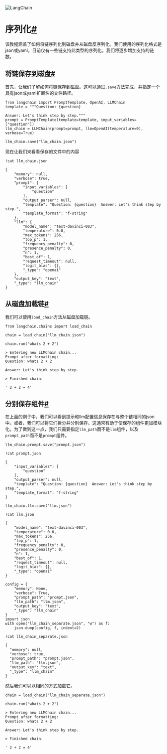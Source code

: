 

<Head>
  <script>
    {
      `(function() {
         var _hmt = _hmt || [];
(function() {
  var hm = document.createElement("script");
  hm.src = "https://hm.baidu.com/hm.js?e60fb290e204e04c5cb6f79b0ac1e697";
  var s = document.getElementsByTagName("script")[0]; 
  s.parentNode.insertBefore(hm, s);
})();
       })();`
    }
  </script>
</Head>

![LangChain](https://pica.zhimg.com/50/v2-56e8bbb52aa271012541c1fe1ceb11a2_r.gif)





序列化[#](#serialization "跳转至该标题的锚点")
==================================

该教程涵盖了如何将链序列化到磁盘并从磁盘反序列化。我们使用的序列化格式是json或yaml。目前仅有一些链支持此类型的序列化。我们将逐步增加支持的链数。

将链保存到磁盘[#](#saving-a-chain-to-disk "跳转至该标题的锚点")
-----------------------------------------------

首先，让我们了解如何将链保存到磁盘。这可以通过`.save`方法完成，并指定一个具有json或yaml扩展名的文件路径。

```
from langchain import PromptTemplate, OpenAI, LLMChain
template = """Question: {question}

Answer: Let's think step by step."""
prompt = PromptTemplate(template=template, input_variables=["question"])
llm_chain = LLMChain(prompt=prompt, llm=OpenAI(temperature=0), verbose=True)

```

```
llm_chain.save("llm_chain.json")

```

现在让我们来看看保存的文件中的内容

```
!cat llm_chain.json

```

```
{
    "memory": null,
    "verbose": true,
    "prompt": {
        "input_variables": [
            "question"
        ],
        "output_parser": null,
        "template": "Question: {question}  Answer: Let's think step by step.",
        "template_format": "f-string"
    },
    "llm": {
        "model_name": "text-davinci-003",
        "temperature": 0.0,
        "max_tokens": 256,
        "top_p": 1,
        "frequency_penalty": 0,
        "presence_penalty": 0,
        "n": 1,
        "best_of": 1,
        "request_timeout": null,
        "logit_bias": {},
        "_type": "openai"
    },
    "output_key": "text",
    "_type": "llm_chain"
}

```

从磁盘加载链[#](#loading-a-chain-from-disk "跳转至该标题的锚点")
-------------------------------------------------

我们可以使用`load_chain`方法从磁盘加载链。

```
from langchain.chains import load_chain

```

```
chain = load_chain("llm_chain.json")

```

```
chain.run("whats 2 + 2")

```

```
> Entering new LLMChain chain...
Prompt after formatting:
Question: whats 2 + 2

Answer: Let's think step by step.

> Finished chain.

```

```
' 2 + 2 = 4'

```

分别保存组件[#](#saving-components-separately "跳转至该标题的锚点")
----------------------------------------------------

在上面的例子中，我们可以看到提示和llm配置信息保存在与整个链相同的json中。或者，我们可以将它们拆分并分别保存。这通常有助于使保存的组件更加模块化。为了做到这一点，我们只需要指定`llm_path`而不是`llm`组件，以及`prompt_path`而不是`prompt`组件。

```
llm_chain.prompt.save("prompt.json")

```

```
!cat prompt.json

```

```
{
    "input_variables": [
        "question"
    ],
    "output_parser": null,
    "template": "Question: {question}  Answer: Let's think step by step.",
    "template_format": "f-string"
}

```

```
llm_chain.llm.save("llm.json")

```

```
!cat llm.json

```

```
{
    "model_name": "text-davinci-003",
    "temperature": 0.0,
    "max_tokens": 256,
    "top_p": 1,
    "frequency_penalty": 0,
    "presence_penalty": 0,
    "n": 1,
    "best_of": 1,
    "request_timeout": null,
    "logit_bias": {},
    "_type": "openai"
}

```

```
config = {
    "memory": None,
    "verbose": True,
    "prompt_path": "prompt.json",
    "llm_path": "llm.json",
    "output_key": "text",
    "_type": "llm_chain"
}
import json
with open("llm_chain_separate.json", "w") as f:
    json.dump(config, f, indent=2)

```

```
!cat llm_chain_separate.json

```

```
{
  "memory": null,
  "verbose": true,
  "prompt_path": "prompt.json",
  "llm_path": "llm.json",
  "output_key": "text",
  "_type": "llm_chain"
}

```

然后我们可以以相同的方式加载它。

```
chain = load_chain("llm_chain_separate.json")

```

```
chain.run("whats 2 + 2")

```

```
> Entering new LLMChain chain...
Prompt after formatting:
Question: whats 2 + 2

Answer: Let's think step by step.

> Finished chain.

```

```
' 2 + 2 = 4'

```

